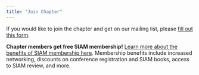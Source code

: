 ```yaml
---
title: "Join Chapter"
---
```


If you would like to join the chapter and get on our mailing list, please [fill out this form](https://forms.gle/sVexTC3yWopNWB6o9). 

**Chapter members get free SIAM membership!** [Learn more about the benefits of SIAM membership here](https://www.siam.org/membership/individual-membership/student-membership/). Membership benefits include increased networking, discounts on conference registration and SIAM books, access to SIAM review, and more.